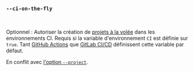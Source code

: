 ### `--ci-on-the-fly`

<br />

Optionnel : Autoriser la création de [projets à la volée][on the fly projects] dans les environnements CI.
Requis si la variable d'environnement `CI` est définie sur `true`.
Tant [GitHub Actions][github actions] que [GitLab CI/CD][gitlab ci] définissent cette variable par défaut.

En conflit avec [l'option `--project`][project option].

[project option]: #--project-project

[on the fly projects]: /fr/docs/how-to/claim/#on-the-fly-projects

[github actions]: https://docs.github.com/fr/actions/reference/workflows-and-actions/variables#default-environment-variables
[gitlab ci]: https://docs.gitlab.com/ci/variables/predefined_variables/#predefined-variables